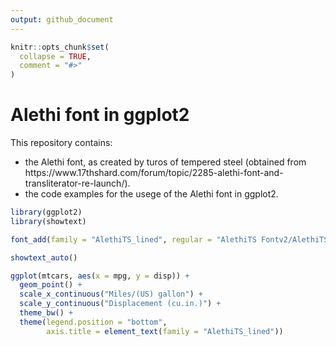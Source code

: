 ```yaml
---
output: github_document
---
```


<!-- README.md is generated from README.Rmd. Please edit that file -->

```r
knitr::opts_chunk$set(
  collapse = TRUE,
  comment = "#>"
)
```

# Alethi font in ggplot2

This repository contains:

 - the Alethi font, as created by turos of tempered steel (obtained from https://www.17thshard.com/forum/topic/2285-alethi-font-and-transliterator-re-launch/).
 - the code examples for the usege of the Alethi font in ggplot2.

```r
library(ggplot2)
library(showtext)

font_add(family = "AlethiTS_lined", regular = "AlethiTS Fontv2/AlethiTS_lined.ttf")

showtext_auto()

ggplot(mtcars, aes(x = mpg, y = disp)) +
  geom_point() +
  scale_x_continuous("Miles/(US) gallon") +
  scale_y_continuous("Displacement (cu.in.)") +
  theme_bw() +
  theme(legend.position = "bottom",
        axis.title = element_text(family = "AlethiTS_lined"))
```
